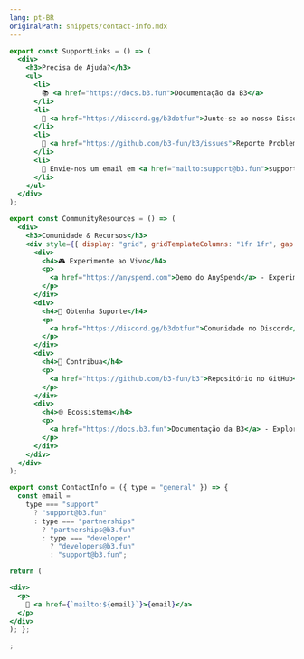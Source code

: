 ```yaml
---
lang: pt-BR
originalPath: snippets/contact-info.mdx
---
```

```jsx
export const SupportLinks = () => (
  <div>
    <h3>Precisa de Ajuda?</h3>
    <ul>
      <li>
        📚 <a href="https://docs.b3.fun">Documentação da B3</a>
      </li>
      <li>
        💬 <a href="https://discord.gg/b3dotfun">Junte-se ao nosso Discord</a>
      </li>
      <li>
        🐛 <a href="https://github.com/b3-fun/b3/issues">Reporte Problemas no GitHub</a>
      </li>
      <li>
        📧 Envie-nos um email em <a href="mailto:support@b3.fun">support@b3.fun</a>
      </li>
    </ul>
  </div>
);

export const CommunityResources = () => (
  <div>
    <h3>Comunidade & Recursos</h3>
    <div style={{ display: "grid", gridTemplateColumns: "1fr 1fr", gap: "1rem" }}>
      <div>
        <h4>🎮 Experimente ao Vivo</h4>
        <p>
          <a href="https://anyspend.com">Demo do AnySpend</a> - Experimente nosso SDK em ação
        </p>
      </div>
      <div>
        <h4>💬 Obtenha Suporte</h4>
        <p>
          <a href="https://discord.gg/b3dotfun">Comunidade no Discord</a> - Junte-se à conversa
        </p>
      </div>
      <div>
        <h4>🔧 Contribua</h4>
        <p>
          <a href="https://github.com/b3-fun/b3">Repositório no GitHub</a> - Contribua para o projeto
        </p>
      </div>
      <div>
        <h4>🌐 Ecossistema</h4>
        <p>
          <a href="https://docs.b3.fun">Documentação da B3</a> - Explore o ecossistema mais amplo
        </p>
      </div>
    </div>
  </div>
);

export const ContactInfo = ({ type = "general" }) => {
  const email =
    type === "support"
      ? "support@b3.fun"
      : type === "partnerships"
        ? "partnerships@b3.fun"
        : type === "developer"
          ? "developers@b3.fun"
          : "support@b3.fun";

return (

<div>
  <p>
    📧 <a href={`mailto:${email}`}>{email}</a>
  </p>
</div>
); };

;
```
